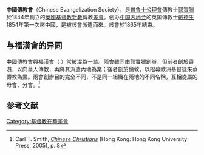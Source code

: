 '''中國傳教會'''（Chinese Evangelization Society），是[[普魯士|普魯士]][[公理會|公理會]]傳教士[[郭實臘|郭實臘]]於1844年創立的[[英國基督教新教|英國基督教新教]]傳教[[差會|差會]]。创办[[中国内地会|中国内地会]]的英国傳教士[[戴德生|戴德生]]1854年第一次來中國，是被該會派遣而來。該會於1865年結束。

==与福漢會的异同==
{{See also|福漢會}}

中國傳教會與[[福漢會|福漢會]]（{{lang|en|The Chinese Union}} ）常被混為一談。兩會雖同由郭實臘創辦，但前者創於香港，以向華人傳教，再將其派遣內地為業；後者創於倫敦，以招募歐洲基督徒來華傳教為業。兩會創辦目的完全不同，不是同一組織在兩地的不同名稱，互相從屬的母會、分會。<ref>Carl T. Smith, [http://books.google.com.hk/books?id=xoz-8QK8YAwC&pg=PA8&dq=%22The+Chinese+Union%22&lr=&num=100&as_brr=3&as_pt=BOOKS&ei=BjK3SZreKYS6kQSwufH8Bg#PPA8,M1 ''Chinese Christians''] {{Wayback|url=http://books.google.com.hk/books?id=xoz-8QK8YAwC&pg=PA8&dq=%22The+Chinese+Union%22&lr=&num=100&as_brr=3&as_pt=BOOKS&ei=BjK3SZreKYS6kQSwufH8Bg#PPA8,M1 |date=20111003134845 }} (Hong Kong: Hong Kong University Press, 2005), p. 8</ref>

==参考文献==
{{Reflist}}

[[Category:基督教在華差會|Category:基督教在華差會]]